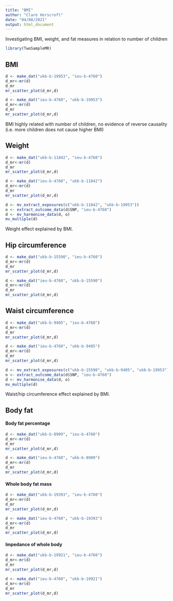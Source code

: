 ```yaml
---
title: "BMI"
author: "Clare Horscroft"
date: "04/08/2021"
output: html_document
---
```


Investigating BMI, weight, and fat measures in relation to number of children

```r
library(TwoSampleMR)
```

## BMI

```r
d <- make_dat("ukb-b-19953", "ieu-b-4760")
d_mr<-mr(d)
d_mr
mr_scatter_plot(d_mr,d)
```

```r
d <- make_dat("ieu-b-4760", "ukb-b-19953")
d_mr<-mr(d)
d_mr
mr_scatter_plot(d_mr,d)
```

BMI highly related with number of children, no evidence of reverse causality (i.e. more children does not cause higher BMI)

## Weight

```r
d <- make_dat("ukb-b-11842", "ieu-b-4760")
d_mr<-mr(d)
d_mr
mr_scatter_plot(d_mr,d)
```

```r
d <- make_dat("ieu-b-4760", "ukb-b-11842")
d_mr<-mr(d)
d_mr
mr_scatter_plot(d_mr,d)
```

```r
d <- mv_extract_exposures(c("ukb-b-11842", "ukb-b-19953"))
o <- extract_outcome_data(d$SNP, "ieu-b-4760")
d <- mv_harmonise_data(d, o)
mv_multiple(d)
```
Weight effect explained by BMI.


## Hip circumference

```r
d <- make_dat("ukb-b-15590", "ieu-b-4760")
d_mr<-mr(d)
d_mr
mr_scatter_plot(d_mr,d)
```

```r
d <- make_dat("ieu-b-4760", "ukb-b-15590")
d_mr<-mr(d)
d_mr
mr_scatter_plot(d_mr,d)
```

## Waist circumference

```r
d <- make_dat("ukb-b-9405", "ieu-b-4760")
d_mr<-mr(d)
d_mr
mr_scatter_plot(d_mr,d)
```

```r
d <- make_dat("ieu-b-4760", "ukb-b-9405")
d_mr<-mr(d)
d_mr
mr_scatter_plot(d_mr,d)
```

```r
d <- mv_extract_exposures(c("ukb-b-15590", "ukb-b-9405", "ukb-b-19953"))
o <- extract_outcome_data(d$SNP, "ieu-b-4760")
d <- mv_harmonise_data(d, o)
mv_multiple(d)
```

Waist/hip circumference effect explained by BMI.

## Body fat

#### Body fat percentage

```r
d <- make_dat("ukb-b-8909", "ieu-b-4760")
d_mr<-mr(d)
d_mr
mr_scatter_plot(d_mr,d)
```

```r
d <- make_dat("ieu-b-4760", "ukb-b-8909")
d_mr<-mr(d)
d_mr
mr_scatter_plot(d_mr,d)
```

#### Whole body fat mass

```r
d <- make_dat("ukb-b-19393", "ieu-b-4760")
d_mr<-mr(d)
d_mr
mr_scatter_plot(d_mr,d)
```

```r
d <- make_dat("ieu-b-4760", "ukb-b-19393")
d_mr<-mr(d)
d_mr
mr_scatter_plot(d_mr,d)
```

#### Impedance of whole body

```r
d <- make_dat("ukb-b-19921", "ieu-b-4760")
d_mr<-mr(d)
d_mr
mr_scatter_plot(d_mr,d)
```

```r
d <- make_dat("ieu-b-4760", "ukb-b-19921")
d_mr<-mr(d)
d_mr
mr_scatter_plot(d_mr,d)
```



